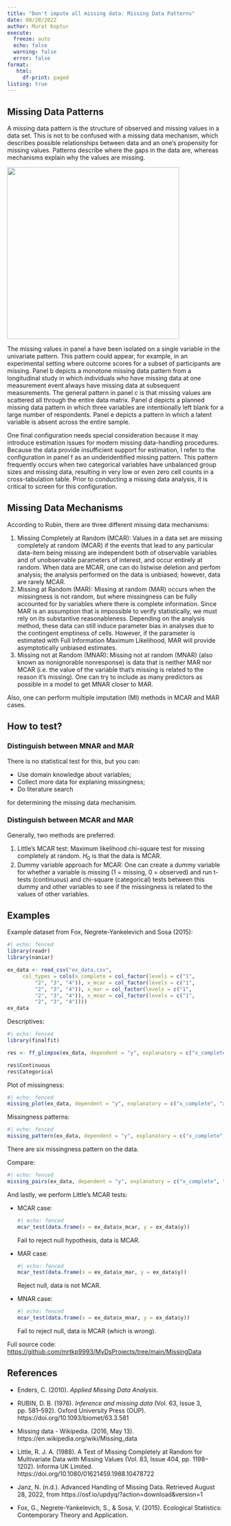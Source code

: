 ```yaml
---
title: "Don't impute all missing data: Missing Data Patterns"
date: 08/28/2022
author: Murat Koptur
execute:
  freeze: auto
  echo: false
  warning: false
  error: false
format: 
   html:
     df-print: paged
listing: true
---
```


## Missing Data Patterns

A missing data pattern is the structure of observed and missing values in a data set. This is not to be confused with a missing data mechanism, which describes possible relationships between data and an one's propensity for missing values. Patterns describe where the gaps in the data are, whereas mechanisms explain why the values are missing.

![](images/paste-82A43477.png){width="400"}

The missing values in panel a have been isolated on a single variable in the univariate pattern. This pattern could appear, for example, in an experimental setting where outcome scores for a subset of participants are missing. Panel b depicts a monotone missing data pattern from a longitudinal study in which individuals who have missing data at one measurement event always have missing data at subsequent measurements. The general pattern in panel c is that missing values are scattered all through the entire data matrix. Panel d depicts a planned missing data pattern in which three variables are intentionally left blank for a large number of respondents. Panel e depicts a pattern in which a latent variable is absent across the entire sample.

One final configuration needs special consideration because it may introduce estimation issues for modern missing data-handling procedures. Because the data provide insufficient support for estimation, I refer to the configuration in panel f as an underidentified missing pattern. This pattern frequently occurs when two categorical variables have unbalanced group sizes and missing data, resulting in very low or even zero cell counts in a cross-tabulation table. Prior to conducting a missing data analysis, it is critical to screen for this configuration.

## Missing Data Mechanisms

According to Rubin, there are three different missing data mechanisms:

1.  Missing Completely at Random (MCAR): Values in a data set are missing completely at random (MCAR) if the events that lead to any particular data-item being missing are independent both of observable variables and of unobservable parameters of interest, and occur entirely at random. When data are MCAR, one can do listwise deletion and perfom analysis; the analysis performed on the data is unbiased; however, data are rarely MCAR.
2.  Missing at Random (MAR): Missing at random (MAR) occurs when the missingness is not random, but where missingness can be fully accounted for by variables where there is complete information. Since MAR is an assumption that is impossible to verify statistically, we must rely on its substantive reasonableness. Depending on the analysis method, these data can still induce parameter bias in analyses due to the contingent emptiness of cells. However, if the parameter is estimated with Full Information Maximum Likelihood, MAR will provide asymptotically unbiased estimates.
3.  Missing not at Random (MNAR): Missing not at random (MNAR) (also known as nonignorable nonresponse) is data that is neither MAR nor MCAR (i.e. the value of the variable that's missing is related to the reason it's missing). One can try to include as many predictors as possible in a model to get MNAR closer to MAR.

Also, one can perform multiple imputation (MI) methods in MCAR and MAR cases.

## How to test?

### Distinguish between MNAR and MAR

There is no statistical test for this, but you can:

-   Use domain knowledge about variables;
-   Collect more data for explaning missingness;
-   Do literature search

for determining the missing data mechanisim.

### Distinguish between MCAR and MAR

Generally, two methods are preferred:

1.  Little's MCAR test: Maximum likelihood chi-square test for missing completely at random. $H_0$ is that the data is MCAR.
2.  Dummy variable approach for MCAR: One can create a dummy variable for whether a variable is missing (1 = missing, 0 = observed) and run t-tests (continuous) and chi-square (categorical) tests between this dummy and other variables to see if the missingness is related to the values of other variables.

## Examples

Example dataset from Fox, Negrete-Yankelevich and Sosa (2015):

```r
#| echo: fenced
library(readr)
library(naniar)

ex_data <- read_csv("ex_data.csv", 
     col_types = cols(x_complete = col_factor(levels = c("1", 
         "2", "3", "4")), x_mcar = col_factor(levels = c("1", 
         "2", "3", "4")), x_mar = col_factor(levels = c("1", 
         "2", "3", "4")), x_mnar = col_factor(levels = c("1", 
         "2", "3", "4"))))
ex_data
```

Descriptives:

```r
#| echo: fenced
library(finalfit)

res <- ff_glimpse(ex_data, dependent = "y", explanatory = c("x_complete", "x_mcar", "x_mar", "x_mnar"))

res$Continuous
res$Categorical
```

Plot of missingness:

```r
#| echo: fenced
missing_plot(ex_data, dependent = "y", explanatory = c("x_complete", "x_mcar", "x_mar", "x_mnar"))
```

Missingness patterns:

```r
#| echo: fenced
missing_pattern(ex_data, dependent = "y", explanatory = c("x_complete", "x_mcar", "x_mar", "x_mnar"))
```

There are six missingness pattern on the data.

Compare:

```r
#| echo: fenced
missing_pairs(ex_data, dependent = "y", explanatory = c("x_complete", "x_mcar", "x_mar", "x_mnar"), position = "fill")
```

And lastly, we perform Little's MCAR tests:

-   MCAR case:

    ```r
    #| echo: fenced
    mcar_test(data.frame(x = ex_data$x_mcar, y = ex_data$y))
    ```

    Fail to reject null hypothesis, data is MCAR.

-   MAR case:

    ```r
    #| echo: fenced
    mcar_test(data.frame(x = ex_data$x_mar, y = ex_data$y))
    ```

    Reject null, data is not MCAR.

-   MNAR case:

    ```r
    #| echo: fenced
    mcar_test(data.frame(x = ex_data$x_mnar, y = ex_data$y))
    ```

    Fail to reject null, data is MCAR (which is wrong).
    
Full source code: <https://github.com/mrtkp9993/MyDsProjects/tree/main/MissingData>

## References

-   Enders, C. (2010). *Applied Missing Data Analysis*.

-   RUBIN, D. B. (1976). *Inference and missing data* (Vol. 63, Issue 3, pp. 581--592). Oxford University Press (OUP). https://doi.org/10.1093/biomet/63.3.581

-   Missing data - Wikipedia. (2016, May 13). https://en.wikipedia.org/wiki/Missing_data

-   Little, R. J. A. (1988). A Test of Missing Completely at Random for Multivariate Data with Missing Values (Vol. 83, Issue 404, pp. 1198--1202). Informa UK Limited. https://doi.org/10.1080/01621459.1988.10478722

-   Janz, N. (n.d.). Advanced Handling of Missing Data. Retrieved August 28, 2022, from https://osf.io/updyq/?action=download&version=1

-   Fox, G., Negrete-Yankelevich, S., & Sosa, V. (2015). Ecological Statistics: Contemporary Theory and Application.
